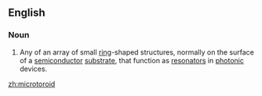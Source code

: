 ==English==

===Noun===
{{en-noun}}

# Any of an array of small [[ring]]-shaped structures, normally on the surface of a [[semiconductor]] [[substrate]], that function as [[resonator]]s in [[photonic]] devices.

[[zh:microtoroid]]